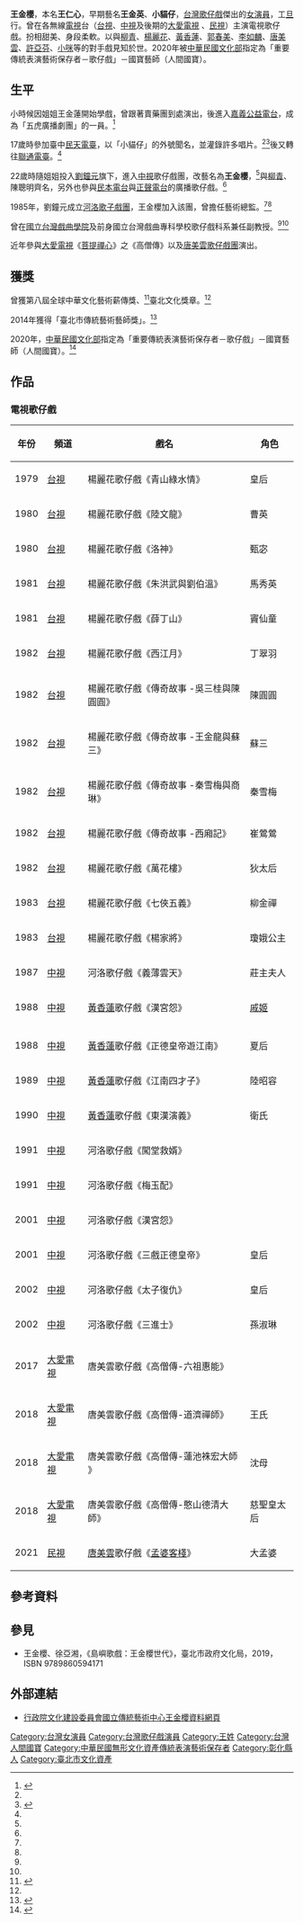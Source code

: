 {{藝人
| 姓名 = 王金櫻
| 類型 = 女演員
| 圖片 = 
| 圖片尺寸 = 
| 圖片簡介 = 
| 本名 = 王仁心
| 羅馬拼音 = 
| 暱稱 = 歌仔戲國寶名旦
| 其他藝名 = 王金英、小貓仔
| 國籍 = {{ROC}}
| 籍貫 = 
| 出生日期 = {{birth year and age|1946}}
| 出生地點 = {{ROC|臺灣省}}[[臺中縣|臺中縣]][[秀水鄉_(台灣)|秀水鄉]]（今屬[[彰化縣|彰化縣]]）
| 配偶 = [[葉顯皇|葉顯皇]]
| 兒女 = 三女
| 父母 = 
| 親屬 = 
| 職業 = [[演員|演員]]、[[老師|老師]]、[[歌仔戲|歌仔戲]][[名伶|名伶]]
| 語言 = [[臺灣話|臺語]]
| 教育程度 = 
| 宗教信仰 = 
| 音樂類型 = [[歌仔戲|歌仔戲]]
| 演奏樂器 = 
| 出道地點 = {{TWN}}
| 出道作 = 
| 出道日期 = {{Start date and age|1953}}
| 代表作 = 
| 相關團體 = [[正聲廣播公司|嘉義公益電台]]<br>[[五虎廣播劇團|五虎廣播劇團]]<br>[[台中|台中]][[台灣廣播公司|民天電台]]<br>[[聯通電台|聯通電台]]<br>聯通歌劇團<br>[[民本廣播電台|民本電台]]<br>[[正聲廣播公司|正聲電台]]<br>中視閩南語歌劇團<br>台視聯合歌劇團<br>[[河洛歌子戲團|河洛歌子戲團]]<br>唐美雲歌仔戲團
| 活躍年代 = 1953年至今
| 唱片公司 = 
| 經紀公司 = 
| imdb = 
| 網站 = 
| 獎項 = {{Awards|[[全球中華文化藝術新傳獎|全球中華文化藝術新傳獎]]|2000|}}{{awards|[[臺北市傳統藝術藝師獎|臺北市傳統藝術藝師獎]]|2013}}[[台北文化獎章|台北文化獎章]]
}}
'''王金櫻'''{{BD|1946年}}，本名'''王仁心'''，早期藝名'''王金英'''、'''小貓仔'''，[[台灣|台灣]][[歌仔戲|歌仔戲]]傑出的[[女演員|女演員]]，工[[旦|旦]]行。曾在各無線[[電視|電視]]台（[[台視|台視]]、[[中視|中視]]及後期的[[大愛電視|大愛電視]] 
、[[民視|民視]]）主演電視歌仔戲。扮相甜美、身段柔軟。以與[[柳青_(演員)|柳青]]、[[楊麗花|楊麗花]]、[[黃香蓮|黃香蓮]]、[[郭春美|郭春美]]、[[李如麟|李如麟]]、[[唐美雲|唐美雲]]、[[許亞芬|許亞芬]]、[[小咪|小咪]]等的對手戲見知於世。2020年被[[中華民國文化部|中華民國文化部]]指定為「重要傳統表演藝術保存者－歌仔戲」－國寶藝師（人間國寶）。

== 生平 ==
小時候因姐姐王金蓮開始學戲，曾跟著賣藥團到處演出，後進入[[正聲廣播公司|嘉義公益電台]]，成為「五虎廣播劇團」的一員。<ref name=":0">{{Cite web|title=著名演員：王金櫻|url=https://taiwaneseopera.ncfta.gov.tw/home/zh-tw/transform_artist/28695|access-date=2021-10-17|work=歌仔戲主題知識網|publisher=國立傳統藝術中心|language=zh-TW|archive-date=2021-10-17|archive-url=https://web.archive.org/web/20211017090139/https://taiwaneseopera.ncfta.gov.tw/home/zh-tw/transform_artist/28695|dead-url=no}}</ref>

17歲時參加臺中[[台灣廣播公司|民天電臺]]，以「小貓仔」的外號聞名，並灌錄許多唱片。<ref name=":0" /><ref name=":1">{{Cite web|title=〈74歲王金櫻 致力歌仔戲文化保存 〉|url=https://magazine.ncfta.gov.tw/onlinearticle_136_699.html|access-date=2021-10-17|author=郭士榛|date=2019-12|work=傳藝 online|publisher=國立傳統藝術中心|language=zh-TW|archive-date=2021-10-19|archive-url=https://web.archive.org/web/20211019212518/https://magazine.ncfta.gov.tw/onlinearticle_136_699.html|dead-url=no}}</ref>後又轉往[[聯通電臺|聯通電臺]]。<ref name=":0" />

22歲時隨姐姐投入[[劉鍾元|劉鐘元]]旗下，進入[[中國電視公司|中視]]歌仔戲團，改藝名為'''王金櫻'''，<ref name=":1" />與[[柳青_(演員)|柳青]]、陳聰明齊名，另外也參與[[民本廣播電台|民本電台]]與[[正聲廣播公司|正聲電台]]的廣播歌仔戲。<ref name=":0" />

1985年，劉鐘元成立[[河洛歌子戲團|河洛歌子戲團]]，王金櫻加入該團，曾擔任藝術總監。<ref name=":0" /><ref name=":1" />

曾在[[國立台灣戲曲學院|國立台灣戲曲學院]]及前身國立台灣戲曲專科學校歌仔戲科系兼任副教授。<ref name=":0" /><ref name=":1" />

近年參與[[大愛電視|大愛電視]]《[[菩提禪心|菩提禪心]]》之《高僧傳》以及[[唐美雲歌仔戲團|唐美雲歌仔戲團]]演出。

== 獲獎 ==
曾獲第八屆全球中華文化藝術薪傳獎、<ref>{{Cite web|title=總統接見第八屆全球中華文化藝術薪傳獎當選人|url=https://www.president.gov.tw/NEWS/7465|access-date=2021-10-17|date=2000-11-30|work=中華民國總統府|archive-date=2021-10-20|archive-url=https://web.archive.org/web/20211020072152/https://www.president.gov.tw/NEWS/7465|dead-url=no}}</ref>臺北文化獎章。<ref name=":1" />

2014年獲得「臺北市傳統藝術藝師獎」。<ref>{{Cite web|title=103年臺北市傳統藝術藝師獎|url=https://culture.gov.taipei/News_Content.aspx?n=915DBBE07B5861F8&sms=D25D47DAEA6E58C2&s=F5BE4EAA28BD5D1E|access-date=2021-10-17|date=2014-10-14|publisher=臺北市政府文化局|language=zh-TW|archive-date=2021-10-20|archive-url=https://web.archive.org/web/20211020072508/https://culture.gov.taipei/News_Content.aspx?n=915DBBE07B5861F8&sms=D25D47DAEA6E58C2&s=F5BE4EAA28BD5D1E|dead-url=no}}</ref>

2020年，[[中華民國文化部|中華民國文化部]]指定為「重要傳統表演藝術保存者－歌仔戲」－國寶藝師（人間國寶）。<ref name="國寶">{{Cite web|title=重要傳統藝術世代相傳 臺灣人間國寶藝湛登峯|url=https://www.moc.gov.tw/information_250_116168.html|access-date=2021-10-14|date=2020-08-01|publisher=中華民國文化部|language=zh-TW|archive-date=2021-10-19|archive-url=https://web.archive.org/web/20211019204739/https://www.moc.gov.tw/information_250_116168.html|dead-url=no}}</ref>

== 作品 ==

===電視歌仔戲===
{| class="wikitable"
|-
! 年份 !! 頻道!! 戲名!! 角色  
|-
|1979|| [[台視|台視]]||楊麗花歌仔戲《青山綠水情》||皇后
|-
|1980|| [[台視|台視]]||楊麗花歌仔戲《陸文龍》||曹英
|-
|1980|| [[台視|台視]]||楊麗花歌仔戲《洛神》||
甄宓
|-
|1981|| [[台視|台視]]||楊麗花歌仔戲《朱洪武與劉伯溫》||馬秀英
|-
|1981|| [[台視|台視]]||楊麗花歌仔戲《薛丁山》||竇仙童
|-
|1982|| [[台視|台視]]||楊麗花歌仔戲《西江月》||丁翠羽
|-
|1982|| [[台視|台視]]||楊麗花歌仔戲《傳奇故事 -吳三桂與陳圓圓》||陳圓圓
|-
|1982|| [[台視|台視]]||楊麗花歌仔戲《傳奇故事 -王金龍與蘇三》||蘇三
|-
|1982|| [[台視|台視]]||楊麗花歌仔戲《傳奇故事 -秦雪梅與商琳》||秦雪梅
|-
|1982|| [[台視|台視]]||楊麗花歌仔戲《傳奇故事 -西廂記》||崔鶯鶯
|-
|1982|| [[台視|台視]]||楊麗花歌仔戲《萬花樓》||狄太后
|-
|1983|| [[台視|台視]]||楊麗花歌仔戲《七俠五義》||柳金禪
|-
|1983|| [[台視|台視]]||楊麗花歌仔戲《楊家將》||瓊娥公主
|-
|1987|| [[中視|中視]]||河洛歌仔戲《義薄雲天》||莊主夫人
|-
|1988|| [[中視|中視]]||[[黃香蓮|黃香蓮]]歌仔戲《漢宮怨》||[[戚姬|戚姬]]
|-
|-
|1988|| [[中視|中視]]||[[黃香蓮|黃香蓮]]歌仔戲《正德皇帝遊江南》||夏后
|-
|1989|| [[中視|中視]]||[[黃香蓮|黃香蓮]]歌仔戲《江南四才子》||陸昭容
|-
|1990|| [[中視|中視]]||[[黃香蓮|黃香蓮]]歌仔戲《東漢演義》||衛氏
|-
|1991|| [[中視|中視]]||河洛歌仔戲《闖堂救婿》||
|-
|1991|| [[中視|中視]]||河洛歌仔戲《梅玉配》||
|-
| 2001|| [[中視|中視]]||河洛歌仔戲《漢宮怨》||
|-
|2001|| [[中視|中視]]||河洛歌仔戲《三戲正德皇帝》||皇后
|-
|2002|| [[中視|中視]]||河洛歌仔戲《太子復仇》||皇后
|-
|2002|| [[中視|中視]]||河洛歌仔戲《三進士》||孫淑琳
|-
|2017|| [[大愛電視|大愛電視]]||唐美雲歌仔戲《高僧傳-六祖惠能》||
|-
|2018|| [[大愛電視|大愛電視]]||唐美雲歌仔戲《高僧傳-道濟禪師》||王氏
|-  
|2018|| [[大愛電視|大愛電視]]||唐美雲歌仔戲《高僧傳-蓮池袾宏大師  》||沈母
|-  
|2018|| [[大愛電視|大愛電視]]||唐美雲歌仔戲《高僧傳-憨山德清大師》||慈聖皇太后
|-  
|2021|| [[民視無線台|民視]]||[[唐美雲|唐美雲]]歌仔戲《[[孟婆客棧_(電視劇)|孟婆客棧]]》||大孟婆
|}

==參考資料==
{{reflist}}

== 參見 ==

* 王金櫻、徐亞湘，《島嶼歌戲：王金櫻世代》，臺北市政府文化局，2019，ISBN 9789860594171

==外部連結==
*[https://web.archive.org/web/20090210173239/http://kn.ncfta.gov.tw/opera/html/talent68.htm 行政院文化建設委員會國立傳統藝術中心王金櫻資料網頁]

[[Category:台灣女演員|Category:台灣女演員]]
[[Category:台灣歌仔戲演員|Category:台灣歌仔戲演員]]
[[Category:王姓|Category:王姓]]
[[Category:台灣人間國寶|Category:台灣人間國寶]]
[[Category:中華民國無形文化資產傳統表演藝術保存者|Category:中華民國無形文化資產傳統表演藝術保存者]]
[[Category:彰化縣人|Category:彰化縣人]]
[[Category:臺北市文化資產|Category:臺北市文化資產]]